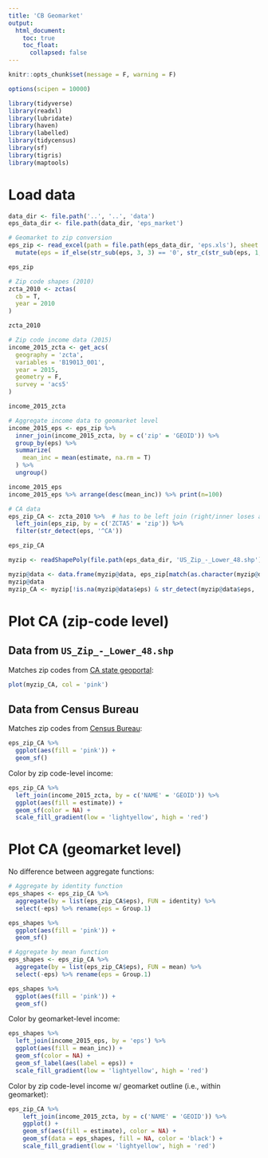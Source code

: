 ```yaml
---
title: 'CB Geomarket'
output:
  html_document:
    toc: true
    toc_float:
      collapsed: false
---
```


```r
knitr::opts_chunk$set(message = F, warning = F)

options(scipen = 10000)
```

```r
library(tidyverse)
library(readxl)
library(lubridate)
library(haven)
library(labelled)
library(tidycensus)
library(sf)
library(tigris)
library(maptools)
```


# Load data

```r
data_dir <- file.path('..', '..', 'data')
eps_data_dir <- file.path(data_dir, 'eps_market')
```

```r
# Geomarket to zip conversion
eps_zip <- read_excel(path = file.path(eps_data_dir, 'eps.xls'), sheet = 'Sheet 1') %>% 
  mutate(eps = if_else(str_sub(eps, 3, 3) == '0', str_c(str_sub(eps, 1, 2), ' ', str_sub(eps, 4, 4)), eps))

eps_zip
```

```r
# Zip code shapes (2010)
zcta_2010 <- zctas(
  cb = T, 
  year = 2010
)

zcta_2010
```

```r
# Zip code income data (2015)
income_2015_zcta <- get_acs(
  geography = 'zcta',
  variables = 'B19013_001',
  year = 2015,
  geometry = F,
  survey = 'acs5'
)

income_2015_zcta
```

```r
# Aggregate income data to geomarket level
income_2015_eps <- eps_zip %>% 
  inner_join(income_2015_zcta, by = c('zip' = 'GEOID')) %>%
  group_by(eps) %>% 
  summarize(
    mean_inc = mean(estimate, na.rm = T)
  ) %>% 
  ungroup()

income_2015_eps
income_2015_eps %>% arrange(desc(mean_inc)) %>% print(n=100)
```

```r
# CA data
eps_zip_CA <- zcta_2010 %>%  # has to be left join (right/inner loses attributes on geometry)
  left_join(eps_zip, by = c('ZCTA5' = 'zip')) %>% 
  filter(str_detect(eps, '^CA'))

eps_zip_CA
```

```r
myzip <- readShapePoly(file.path(eps_data_dir, 'US_Zip_-_Lower_48.shp'))

myzip@data <- data.frame(myzip@data, eps_zip[match(as.character(myzip@data$ZIP), eps_zip$zip),])
myzip@data
myzip_CA <- myzip[!is.na(myzip@data$eps) & str_detect(myzip@data$eps, '^CA'), ]
```


# Plot CA (zip-code level)

## Data from `US_Zip_-_Lower_48.shp`

Matches zip codes from [CA state geoportal](https://gis.data.ca.gov/datasets/CDEGIS::california-zip-codes/explore?location=38.510705%2C-120.973098%2C6.71):

```r
plot(myzip_CA, col = 'pink')
```

## Data from Census Bureau

Matches zip codes from [Census Bureau](https://hub.arcgis.com/datasets/7f3aa1bd8d1f4915b928ff4da5f3f3bb/explore?location=38.818303%2C-119.108380%2C6.90):

```r
eps_zip_CA %>% 
  ggplot(aes(fill = 'pink')) +
  geom_sf()
```

Color by zip code-level income:

```r
eps_zip_CA %>% 
  left_join(income_2015_zcta, by = c('NAME' = 'GEOID')) %>% 
  ggplot(aes(fill = estimate)) +
  geom_sf(color = NA) +
  scale_fill_gradient(low = 'lightyellow', high = 'red')
```


# Plot CA (geomarket level)

No difference between aggregate functions:

```r
# Aggregate by identity function
eps_shapes <- eps_zip_CA %>%
  aggregate(by = list(eps_zip_CA$eps), FUN = identity) %>% 
  select(-eps) %>% rename(eps = Group.1)

eps_shapes %>% 
  ggplot(aes(fill = 'pink')) +
  geom_sf()
```

```r
# Aggregate by mean function
eps_shapes <- eps_zip_CA %>%
  aggregate(by = list(eps_zip_CA$eps), FUN = mean) %>% 
  select(-eps) %>% rename(eps = Group.1)

eps_shapes %>% 
  ggplot(aes(fill = 'pink')) +
  geom_sf()
```

Color by geomarket-level income:

```r
eps_shapes %>% 
  left_join(income_2015_eps, by = 'eps') %>% 
  ggplot(aes(fill = mean_inc)) +
  geom_sf(color = NA) +
  geom_sf_label(aes(label = eps)) +
  scale_fill_gradient(low = 'lightyellow', high = 'red')
```

Color by zip code-level income w/ geomarket outline (i.e., within geomarket):

```r
eps_zip_CA %>% 
    left_join(income_2015_zcta, by = c('NAME' = 'GEOID')) %>% 
    ggplot() +
    geom_sf(aes(fill = estimate), color = NA) +
    geom_sf(data = eps_shapes, fill = NA, color = 'black') +
    scale_fill_gradient(low = 'lightyellow', high = 'red')
```
